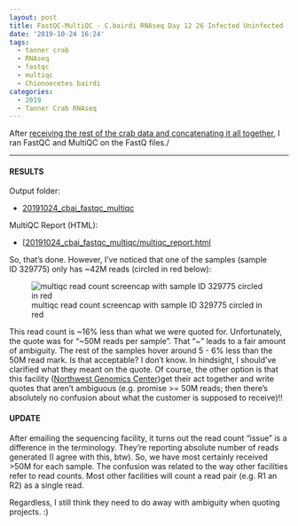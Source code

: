 ```yaml
---
layout: post
title: FastQC-MultiQC - C.bairdi RNAseq Day 12 26 Infected Uninfected
date: '2019-10-24 16:24'
tags:
  - tanner crab
  - RNAseq
  - fastqc
  - multiqc
  - Chionoecetes bairdi
categories:
  - 2019
  - Tanner Crab RNAseq
---
```

After [receiving the rest of the crab data and concatenating it all together](https://robertslab.github.io/sams-notebook/posts/2019/2019-10-24-Data-Received---C.bairdi-RNAseq-Day9-12-26-Infected-Uninfected/), I ran FastQC and MultiQC on the FastQ files./



---

#### RESULTS

Output folder:

- [20191024_cbai_fastqc_multiqc](https://gannet.fish.washington.edu/Atumefaciens/20191024_cbai_fastqc_multiqc)

MultiQC Report (HTML):

- [[20191024_cbai_fastqc_multiqc/multiqc_report.html](https://gannet.fish.washington.edu/Atumefaciens/20191024_cbai_fastqc_multiqc/multiqc_report.html)

So, that's done. However, I've noticed that one of the samples (sample ID 329775) only has ~42M reads (circled in red below):

![multiqc read count screencap with sample ID 329775 circled in red](https://github.com/RobertsLab/sams-notebook/blob/master/images/screencaps/20191024_cbai_fastqc_multiqc_read-counts.png?raw=true)

This read count is ~16% less than what we were quoted for. Unfortunately, the quote was for "~50M reads per sample". That "~" leads to a fair amount of ambiguity. The rest of the samples hover around 5 - 6% less than the 50M read mark. Is that acceptable? I don't know. In hindsight, I should've clarified what they meant on the quote. Of course, the other option is that this facility ([Northwest Genomics Center](https://nwgc.gs.washington.edu/))get their act together and write quotes that aren't ambiguous (e.g. promise >= 50M reads; then there's absolutely no confusion about what the customer is supposed to receive)!!

#### UPDATE

After emailing the sequencing facility, it turns out the read count "issue" is a difference in the terminology. They're reporting absolute number of reads generated (I agree with this, btw). So, we have most certainly received >50M for each sample. The confusion was related to the way other facilities refer to read counts. Most other facilities will count a read pair (e.g. R1 an R2) as a single read.

Regardless, I still think they need to do away with ambiguity when quoting projects. :)
